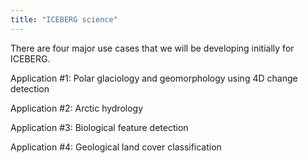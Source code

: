 ```yaml
---
title: "ICEBERG science"
---
```


There are four major use cases that we will be developing initially for ICEBERG.

Application #1: Polar glaciology and geomorphology using 4D change detection

Application #2: Arctic hydrology

Application #3: Biological feature detection

Application #4: Geological land cover classification
